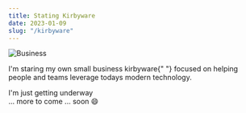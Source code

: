 ```yaml
---
title: Stating Kirbyware
date: 2023-01-09
slug: "/kirbyware"
---
```


![Business](small-business.jpg)

<Text>
  I'm staring my own small business <ExternalLink href="https://www.kirbyware.io">kirbyware</ExternalLink>{" "}
  focused on helping people and teams leverage todays modern technology.
</Text>

I'm just getting underway 
<br />
... more to come
... soon 
:smile: